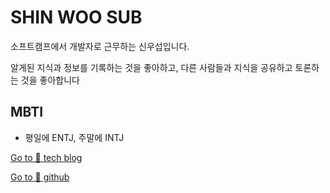  

# SHIN WOO SUB

소프트캠프에서 개발자로 근무하는 신우섭입니다.

알게된 지식과 정보를 기록하는 것을 좋아하고, 다른 사람들과 지식을 공유하고 토론하는 것을 좋아합니다

## MBTI

- 평일에 ENTJ, 주말에 INTJ

[Go to 🚀 tech blog](https://mainmethod0126.github.io)

[Go to 🚀 github](https://github.com/mainmethod0126)

